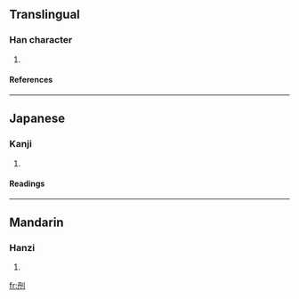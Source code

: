 ==Translingual==
===Han character===
{{Han char|rad=刀|as=04|sn=6|four=7240<sub>0</sub>|canj=月卜中弓 (BYLN)}}
# {{defn|Han}}
====References====
{{Han ref|kx=0137.100|dkj=01885|dj=0308.150|hdz=10326.040|uh=5210|ud=21008|bh=C9BF|bd=51647}}
----
==Japanese==
===Kanji===
{{ja-kanji|grade=|rs=刀04}}
# {{defn|Japanese}}
====Readings====
{{ja-readings|on=[[たん]] (tan)|kun=[[さく]] (saku)}}
----
==Mandarin==
===Hanzi===
{{cmn-hanzi|pin=[[dǎn]] (dan3)|wg=tan<sup>3</sup>}}
# {{defn|Mandarin}}

[[fr:刐]]